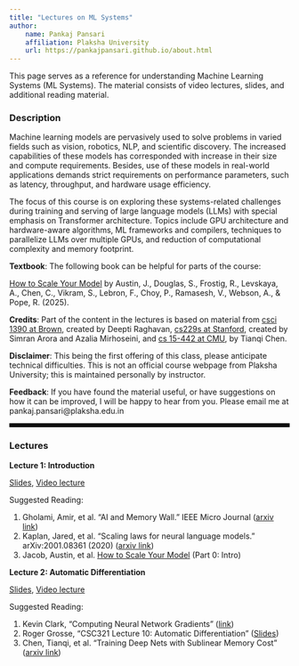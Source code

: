 ```yaml
---
title: "Lectures on ML Systems"
author:
    name: Pankaj Pansari
    affiliation: Plaksha University
    url: https://pankajpansari.github.io/about.html
---
```


This page serves as a reference for understanding Machine Learning Systems (ML Systems). The material consists of video lectures, slides, and additional reading material. 

### Description

Machine learning models are pervasively used to solve problems in varied fields such as vision, robotics, NLP, and scientific discovery. The increased capabilities of these models has corresponded with increase in their size and compute requirements. Besides, use of these models in real-world applications demands strict requirements on performance parameters, such as latency, throughput, and hardware usage efficiency. 

The focus of this course is on exploring these systems-related challenges during training and serving of large language models (LLMs) with special emphasis on Transformer architecture. Topics include GPU architecture and hardware-aware algorithms, ML frameworks and compilers, techniques to parallelize LLMs over multiple GPUs, and reduction of computational complexity and memory footprint.

**Textbook**: The following book can be helpful for parts of the course:

[How to Scale Your Model](https://jax-ml.github.io/scaling-book/) by Austin, J., Douglas, S., Frostig, R., Levskaya, A., Chen, C., Vikram, S., Lebron, F., Choy, P., Ramasesh, V., Webson, A., & Pope, R. (2025).  

**Credits**: Part of the content in the lectures is based on material from [csci 1390 at Brown](https://cs.brown.edu/courses/csci1390/), created by Deepti Raghavan, [cs229s at Stanford](https://cs229s.stanford.edu/fall2023/), created by Simran Arora and Azalia Mirhoseini, and [cs 15-442 at CMU](https://catalyst.cs.cmu.edu/15-884-mlsys-sp21/), by Tianqi Chen.  

**Disclaimer**: This being the first offering of this class, please anticipate technical difficulties. This is not an official course webpage from Plaksha University; this is maintained personally by instructor.

**Feedback**: If you have found the material useful, or have suggestions on how it can be improved, I will be happy to hear from you. Please email me at pankaj.pansari@plaksha.edu.in 

<hr style="border: 3px solid black;">

### Lectures

**Lecture 1: Introduction**

[Slides](https://drive.google.com/file/d/15XROZ6VQ4ZsiYpsDWv1jxMSEGCD6J6x9/view?usp=sharing), [Video lecture](https://youtu.be/BQgaIufinwc)

Suggested Reading:

1. Gholami, Amir, et al. "AI and Memory Wall." IEEE Micro Journal ([arxiv link](https://arxiv.org/abs/2403.14123)) 
2. Kaplan, Jared, et al. "Scaling laws for neural language models." arXiv:2001.08361 (2020) ([arxiv link](https://arxiv.org/abs/2001.08361))
3. Jacob, Austin, et al. [How to Scale Your Model](https://jax-ml.github.io/scaling-book/) (Part 0: Intro)

**Lecture 2: Automatic Differentiation**

[Slides](https://drive.google.com/file/d/15f9BvkVyV-6b5sWcqEmzOkrDqZZzW2zZ/view?usp=sharing), [Video lecture](https://youtu.be/R8tktoCW1VI)

Suggested Reading:

1. Kevin Clark, "Computing Neural Network Gradients" ([link](https://web.stanford.edu/class/cs224n/readings/gradient-notes.pdf)) 
2. Roger Grosse, "CSC321 Lecture 10: Automatic Differentiation" ([Slides](https://www.cs.toronto.edu/~rgrosse/courses/csc321_2018/slides/lec10.pdf))
3. Chen, Tianqi, et al. "Training Deep Nets with Sublinear Memory Cost" ([arxiv link](https://arxiv.org/abs/1604.06174))
